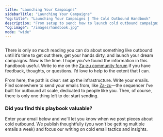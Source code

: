 ```yaml
---
title: "Launching Your Campaigns"
sidebarTitle: "Launching Your Campaigns"
"og:title": "Launching Your Campaigns | The Cold Outbound Handbook"
description: "From setup to send: how to launch cold outbound campaigns, pick a sequencer, and start getting replies."
"og:image": "/images/handbook.jpg"
mode: "wide"
---
```



<img
  className=""
  src="/images/fishing.jpeg"
  alt=""
/>

There is only so much reading you can do about something like outbound until it’s time to get out there, get your hands dirty, and launch your dream campaigns. Now is the time. I hope you’ve found the information in this handbook useful. Write to me on the [Za-zu community forum](https://discord.gg/bCFBxjXtGs) if you have feedback, thoughts, or questions. I’d love to help to the extent that I can.

From here, the path is clear: set up the infrastructure. Write your emails. Find somewhere to send your emails from, like [Za-zu](https://za-zu.com)—the sequencer I’ve built for outbound at scale, dedicated to people like you. Then, of course, there is only one thing left to do: start sending.

### Did you find this playbook valuable?

Enter your email below and we'll let you know when we post pieces about cold outbound. We publish thoughtfully (you won't be getting multiple emails a week) and focus our writing on cold email tactics and insights.

<Newsletter />